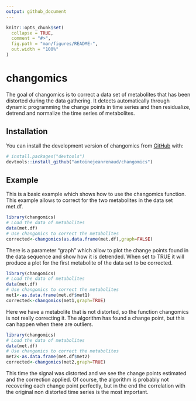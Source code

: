 ```yaml
---
output: github_document
---
```


<!-- README.md is generated from README.Rmd. Please edit that file -->

```r
knitr::opts_chunk$set(
  collapse = TRUE,
  comment = "#>",
  fig.path = "man/figures/README-",
  out.width = "100%"
)
```

# changomics

<!-- badges: start -->

<!-- badges: end -->

The goal of changomics is to correct a data set of metabolites that has been distorted during the data gathering. It detects automatically through dynamic programming the change points in time series and then residualize, detrend and normalize the time series of metabolites.

## Installation

You can install the development version of changomics from [GitHub](https://github.com/) with:

``` r
# install.packages("devtools")
devtools::install_github("antoinejeanrenaud/changomics")
```

## Example

This is a basic example which shows how to use the changomics function.
This example allows to correct for the two metabolites in the data set met.df.
```r
library(changomics)
# Load the data of metabolites
data(met.df)
# Use changomics to correct the metabolites
corrected<-changomics(as.data.frame(met.df),graph=FALSE)
```

There is a parameter "graph" which allow to plot the change points found in the data sequence and show how it is detrended. When set to TRUE it will produce a plot for the first metabolite of the data set to be corrected.

```r
library(changomics)
# Load the data of metabolites
data(met.df)
# Use changomics to correct the metabolites
met1<-as.data.frame(met.df$met1)
corrected<-changomics(met1,graph=TRUE)
```

Here we have a metabolite that is not distorted, so the function changomics is not really correcting it. The algorithm has found a change point, but this can happen when there are outliers.

```r
library(changomics)
# Load the data of metabolites
data(met.df)
# Use changomics to correct the metabolites
met2<-as.data.frame(met.df$met2)
corrected<-changomics(met2,graph=TRUE)
```

This time the signal was distorted and we see the change points estimated and the correction applied. Of course, the algorithm is probably not recovering each change point perfectly, but in the end the correlation with the original non distorted time series is the most important.
